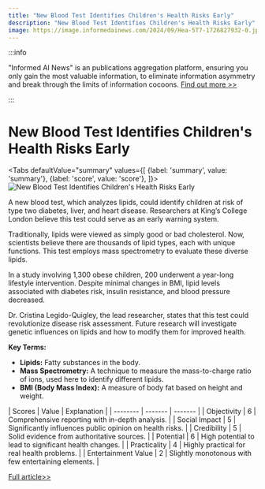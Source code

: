 ```yaml
---
title: "New Blood Test Identifies Children's Health Risks Early"
description: "New Blood Test Identifies Children's Health Risks Early"
image: https://image.informedainews.com/2024/09/Hea-5T7-1726827932-0.jpg
---
```



:::info

"Informed AI News" is an publications aggregation platform, ensuring you only gain the most valuable information, to eliminate information asymmetry and break through the limits of information cocoons.  [Find out more >>](/)

:::

# New Blood Test Identifies Children's Health Risks Early


<Tabs
	defaultValue="summary"
	values={[
	{label: 'summary', value: 'summary'},
	{label: 'score', value: 'score'},
]}>
<TabItem value="summary">
<img
  src="https://image.informedainews.com/2024/09/Hea-5T7-1726827932-0.jpg"
  alt="New Blood Test Identifies Children's Health Risks Early"
/>



A new blood test, which analyzes lipids, could identify children at risk of type two diabetes, liver, and heart disease. Researchers at King’s College London believe this test could serve as an early warning system.

Traditionally, lipids were viewed as simply good or bad cholesterol. Now, scientists believe there are thousands of lipid types, each with unique functions. This test employs mass spectrometry to evaluate these diverse lipids.

In a study involving 1,300 obese children, 200 underwent a year-long lifestyle intervention. Despite minimal changes in BMI, lipid levels associated with diabetes risk, insulin resistance, and blood pressure decreased.

Dr. Cristina Legido-Quigley, the lead researcher, states that this test could revolutionize disease risk assessment. Future research will investigate genetic influences on lipids and how to modify them for improved health.

**Key Terms:**
- **Lipids:** Fatty substances in the body.
- **Mass Spectrometry:** A technique to measure the mass-to-charge ratio of ions, used here to identify different lipids.
- **BMI (Body Mass Index):** A measure of body fat based on height and weight.
</TabItem>
<TabItem value="score">
	| Scores     | Value   | Explanation |
	| -------- | ------- | ------- |
	| Objectivity  | 6    | Comprehensive reporting with in-depth analysis.    |
	| Social Impact | 5     | Significantly influences public opinion on health risks.    |
	| Credibility    | 5    | Solid evidence from authoritative sources.    |
	| Potential    | 6    | High potential to lead to significant health changes.    |
	| Practicality    | 4    | Highly practical for real health problems.    |
	| Entertainment Value    | 2    | Slightly monotonous with few entertaining elements.    |
</TabItem>
</Tabs>

[Full article>>](https://www.theguardian.com/science/2024/sep/20/new-blood-test-could-help-identify-childrens-health-risks-study-shows)
